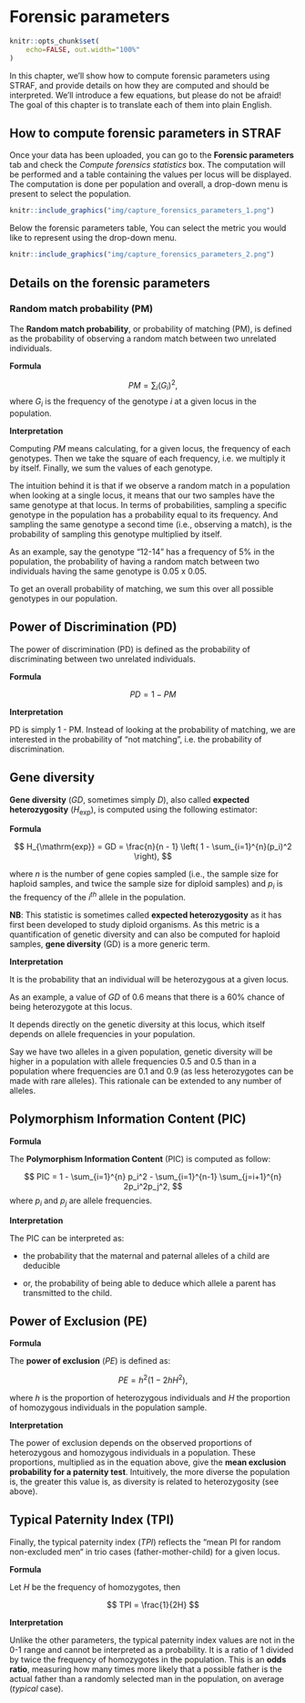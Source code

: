 # Forensic parameters {#forensic-parameters}

```r
knitr::opts_chunk$set(
    echo=FALSE, out.width="100%"
)
```

In this chapter, we'll show how to compute forensic parameters using STRAF, and
provide details on how they are computed and should be interpreted.
We'll introduce a few equations, but please do not be afraid! The goal of
this chapter is to translate each of them into plain English.

## How to compute forensic parameters in STRAF

Once your data has been uploaded, you can go to the __Forensic parameters__ tab
and check the _Compute forensics statistics_ box. The computation will be performed
and a table containing the values per locus will be displayed. The computation is done
per population and overall, a drop-down menu is present to select the population.

:::{.capture}
```r
knitr::include_graphics("img/capture_forensics_parameters_1.png")
```
:::


Below the forensic parameters table, You can select the metric you would like
to represent using the drop-down menu.

:::{.capture}
```r
knitr::include_graphics("img/capture_forensics_parameters_2.png")
```
:::

## Details on the forensic parameters

### Random match probability (PM)

The __Random match probability__, or probability of matching (PM), is defined as
the probability of observing a random match between two unrelated individuals.

__Formula__

$$
PM = \sum_i (G_i)^2,
$$
where $G_i$ is the frequency of the genotype $i$ at a given locus in the population.

__Interpretation__

Computing $PM$ means calculating, for a given locus, the frequency of each 
genotypes. Then we take the square of each frequency, i.e. we multiply it by itself.
Finally, we sum the values of each genotype.

The intuition behind it is that if we observe a random match in a population when looking
at a single locus, it means that our two samples have the same genotype at that locus.
In terms of probabilities, sampling a specific genotype in the population has a probability 
equal to its frequency. And sampling the same genotype a second time (i.e., observing a match),
is the probability of sampling this genotype multiplied by itself.

As an example, say the genotype "12-14" has a frequency of 5% in the population, the probability of
having a random match between two individuals having the same genotype is 0.05 x 0.05.

To get an overall probability of matching, we sum this over all possible genotypes
in our population.

## Power of Discrimination (PD)

The power of discrimination (PD) is defined as the probability of
discriminating between two unrelated individuals.

__Formula__

$$
PD = 1 - PM
$$

__Interpretation__

PD is simply 1 - PM. Instead of looking at the probability of matching, we are
interested in the probability of "not matching", i.e. the probability of discrimination.

## Gene diversity

__Gene diversity__ ($GD$, sometimes simply $D$), also called __expected heterozygosity__ 
($H_{\mathrm{exp}}$), is computed using the following estimator:

__Formula__

$$
  H_{\mathrm{exp}} = GD = \frac{n}{n - 1} \left( 1 - \sum_{i=1}^{n}(p_i)^2 \right),
$$

where $n$ is the number of gene copies sampled (i.e., the sample size 
for haploid samples, and twice the sample size for diploid samples) and $p_i$ is the
frequency of the $i^{th}$ allele in the population.

__NB__: This statistic is sometimes called __expected heterozygosity__ as it has first been
developed to study diploid organisms. As this metric is a quantification of
genetic diversity and can also be computed for haploid samples, __gene diversity__ (GD)
is a more generic term.

__Interpretation__

It is the probability that an individual will be heterozygous at a given locus.

As an example, a value of $GD$ of 0.6 means that there is a 60% chance of being
heterozygote at this locus.

It depends directly on the genetic diversity at this locus, which itself depends on 
allele frequencies in your population.

Say we have two alleles in a given population, genetic diversity will be higher
in a population with allele frequencies 0.5 and 0.5 than in a population where
frequencies are 0.1 and 0.9 (as less heterozygotes can be made with rare
alleles). This rationale can be extended to any number of alleles.

## Polymorphism Information Content (PIC)

__Formula__

The __Polymorphism Information Content__ (PIC) is computed as follow:

$$
PIC = 1 - \sum_{i=1}^{n} p_i^2 - \sum_{i=1}^{n-1} \sum_{j=i+1}^{n} 2p_i^2p_j^2,
$$
where $p_i$ and $p_j$ are allele frequencies.

__Interpretation__

The PIC can be interpreted as:

* the probability that the maternal and paternal alleles of a child are
deducible

* or, the probability of being able to deduce which allele a
parent has transmitted to the child.


## Power of Exclusion (PE)

__Formula__

The __power of exclusion__ ($PE$) is defined as:

$$
PE = h^2\left(1 - 2hH^2\right),
$$

where $h$ is the proportion of heterozygous individuals and $H$ the
proportion of homozygous individuals in the population sample.

__Interpretation__

The power of exclusion depends on the observed proportions of heterozygous and homozygous individuals in a population. These proportions, multiplied as in the equation above, give the __mean exclusion probability for a paternity test__. Intuitively, the more diverse the population is, the greater this value is, as diversity is related to heterozygosity (see above).

## Typical Paternity Index (TPI)

Finally, the typical paternity index ($TPI$) reflects the “mean PI for
random non-excluded men“ in trio cases (father-mother-child) for a given locus. 

__Formula__

Let $H$ be the frequency of homozygotes, then

$$
TPI = \frac{1}{2H}
$$

__Interpretation__

Unlike the other parameters, the typical paternity index values are not in the 0-1
range and cannot be interpreted as a probability. It is a ratio of 1 divided by
twice the frequency of homozygotes in the population. This is an __odds ratio__,
measuring how many times more likely that a possible father is the actual 
father than a randomly selected man in the population, on average (*typical* case).

